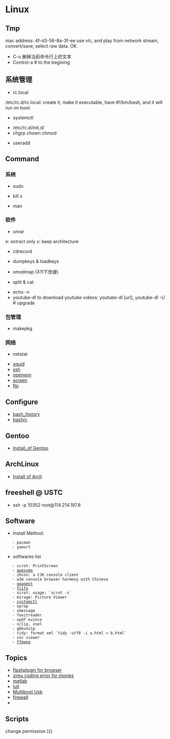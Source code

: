 = Linux =

== Tmp ==
mac address: 4f-d3-56-8a-3f-ee
use vlc, and play from network stream, convert/save, select raw data. OK.
* C-u 删掉当前命令行上的文本
* Control-a # to the begining

== 系统管理 ==
* rc.local
/etc/rc.d/rc.local: create it, make it executable, have #!/bin/bash, and it will run on boot.
* systemctl
{{{class="brush: shell"
systemctl # check the current services' status
systemctl enable httpd # enable at boot
# as for mysqld:
sudo cp /usr/lib/systemd/system/mariadb.service /etc/systemd/system/mariadb.service
sudo ln -s /etc/systemd/system/mariadb.service /etc/systemd/system/mysqld.service
sudo systemctl enable mariadb
# ln -s '/etc/systemd/system/mariadb.service' '/etc/systemd/system/multi-user.target.wants/mariadb.service'


cd /etc/init.d # ===> /etc/rc.d/init.d
touch lihebi
chmod +x lihebi
vi lihebi # #!/bin/sh

systemctl start lihebi

# if changed one file, use reload
systemctl daemon-reload
}}}

* /etc/rc.d/init.d/
* chgrp chown chmod
{{{class="brush: shell"
chgrp -R hebi xxx
chown -R hebi xxx
chown -R hebi:hebi xxx
chmod 777 -R xxx
}}}
* useradd
{{{class="brush: shell"
# create a new user in this group
useradd -G [groupname] username
# add an existing user to group
usermod -a -G groupname username # reboot to validate
# show my groups
groups
# show user's groups
groups username
}}}

== Command ==

=== 系统 ===
* sudo
{{{class="brush: shell"
export SUDO_USER=hebi
vim /etc/sudousr # hebi ALL(ALL) ALL
}}}
* kill x
{{{class="brush: shell"
pkill x
}}}
* man
{{{class="brush: shell"
man ascii
}}}
=== 软件 ===
* unrar
e: extract only
x: keep architecture
* cdrecord
{{{class="brush: shell"
cdrecord -v -eject speed=2 xxx.iso
}}}
* dumpkeys & loadkeys
{{{class="brush: shell"
dumpkeys > mykeymap
loadkeys mykeymap # modify this map can 终端改键
}}}
* xmodmap (X11下改键)
{{{class="brush: shell"
xmodmap -e "keysym Caps_Lock = Shift_L" # files: .xinitrc, /usr/include/X11/keymapdef.h
}}}
* split & cat
{{{class="brush: shell"
split -b 1m filename output_prefix
cat smallfile* > largefilename
}}}
* echo -n
* youtube-dl to download youtube videos: youtube-dl [url], youtube-dl -U # upgrade
=== 包管理 ===
* makepkg
{{{class="brush: shell"
makepkg -s
pacman -U xxx.pkg.tar.xz
}}}
=== 网络 ===
* netstat
{{{class="brush: shell"
-a ===> all
-t ===> tcp
-u ===> udp
-n ===> use numbers
-l ===> only list listening
-p ===> show pid and program
-r ===> show routers
-e ===> show extend info
-s ===> statistics by protocols
-c ===> repeat by a certain time
}}}
* [[squid]]
* [[ssh]]
* [[openvpn]]
* [[screen]]
* [[ftp]]


== Configure ==
* [[bash_history]]
* [[bashrc]]

== Gentoo ==
* [[Install_of Gentoo]]

== ArchLinux ==
* [[Install of Arch]]

== freeshell @ USTC ==
* ssh -p 10352 root@114.214.197.8

== Software ==
* Install Method:
	- pacman
	- yaourt
* softwares list
	- scrot: PrintScreen
	- [[awesome]]
	- zhcon: a CJK console client
	- w3m console browser harmony with Chinese
	- [[goagent]]
	- [[fcitx]]
	- scrot: usage: `scrot -s`
	- mirage: Picture Viewer
	- [[systemctl]]
	- xprop
	- xmessage
	- foxitreader
	- xpdf evince
	- xclip, xsel
	- gbkunzip
	- tidy: format xml `tidy -utf8 -i a.html > b.html`
	- vnc viewer
	- [[ffmpeg]]
== Topics ==
* [[flash|flashplugin for browser]]
* [[zimu coding error for movies]]
* [[matlab]]
* [[luit]]
* [[multiboot|Multiboot Usb]]
* [[firewall]]
* 

== Scripts ==
change permission
{{{class="brush: shell"
find . -type f -exec chmod 644 {} \;
find . -type d -exec chmod 755 {} \;
}}}
}}}
